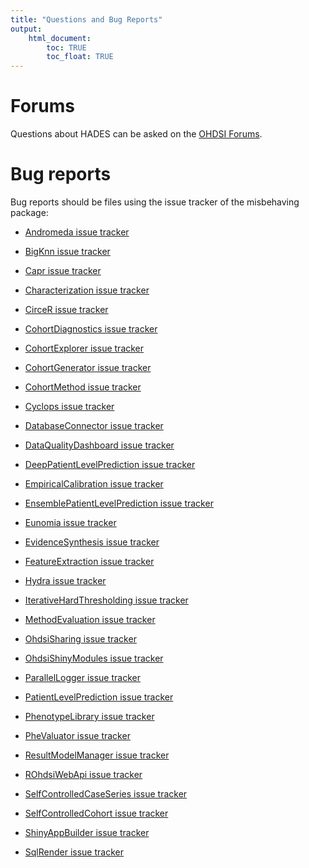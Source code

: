 ```yaml
---
title: "Questions and Bug Reports"
output: 
    html_document:
        toc: TRUE
        toc_float: TRUE
---
```


# Forums

Questions about HADES can be asked on the [OHDSI Forums](http://forums.ohdsi.org/).

# Bug reports

Bug reports should be files using the issue tracker of the misbehaving package:

- [Andromeda issue tracker](https://github.com/OHDSI/Andromeda/issues)

- [BigKnn issue tracker](https://github.com/OHDSI/BigKnn/issues)

- [Capr issue tracker](https://github.com/OHDSI/Capr/issues)

- [Characterization issue tracker](https://github.com/OHDSI/Characterization/issues)

- [CirceR issue tracker](https://github.com/OHDSI/CirceR/issues)

- [CohortDiagnostics issue tracker](https://github.com/OHDSI/CohortDiagnostics/issues)

- [CohortExplorer issue tracker](https://github.com/OHDSI/CohortExplorer/issues)

- [CohortGenerator issue tracker](https://github.com/OHDSI/CohortGenerator/issues)

- [CohortMethod issue tracker](https://github.com/OHDSI/CohortMethod/issues)

- [Cyclops issue tracker](https://github.com/OHDSI/Cyclops/issues)

- [DatabaseConnector issue tracker](https://github.com/OHDSI/DatabaseConnector/issues)

- [DataQualityDashboard issue tracker](https://github.com/OHDSI/DataQualityDashboard/issues)

- [DeepPatientLevelPrediction issue tracker](https://github.com/OHDSI/DeepPatientLevelPrediction/issues)

- [EmpiricalCalibration issue tracker](https://github.com/OHDSI/EmpiricalCalibration/issues)

- [EnsemblePatientLevelPrediction issue tracker](https://github.com/OHDSI/EnsemblePatientLevelPrediction/issues)

- [Eunomia issue tracker](https://github.com/OHDSI/Eunomia/issues)

- [EvidenceSynthesis issue tracker](https://github.com/OHDSI/EvidenceSynthesis/issues)

- [FeatureExtraction issue tracker](https://github.com/OHDSI/FeatureExtraction/issues)

- [Hydra issue tracker](https://github.com/OHDSI/Hydra/issues)

- [IterativeHardThresholding issue tracker](https://github.com/OHDSI/IterativeHardThresholding/issues)

- [MethodEvaluation issue tracker](https://github.com/OHDSI/MethodEvaluation/issues)

- [OhdsiSharing issue tracker](https://github.com/OHDSI/OhdsiSharing/issues)

- [OhdsiShinyModules issue tracker](https://github.com/OHDSI/OhdsiShinyModules/issues)

- [ParallelLogger issue tracker](https://github.com/OHDSI/ParallelLogger/issues)

- [PatientLevelPrediction issue tracker](https://github.com/OHDSI/PatientLevelPrediction/issues)

- [PhenotypeLibrary issue tracker](https://github.com/OHDSI/PhenotypeLibrary/issues)

- [PheValuator issue tracker](https://github.com/OHDSI/PheValuator/issues)

- [ResultModelManager issue tracker](https://github.com/OHDSI/ResultModelManager/issues)

- [ROhdsiWebApi issue tracker](https://github.com/OHDSI/ROhdsiWebApi/issues)

- [SelfControlledCaseSeries issue tracker](https://github.com/OHDSI/SelfControlledCaseSeries/issues)

- [SelfControlledCohort issue tracker](https://github.com/OHDSI/SelfControlledCohort/issues)

- [ShinyAppBuilder issue tracker](https://github.com/OHDSI/ShinyAppBuilder/issues)

- [SqlRender issue tracker](https://github.com/OHDSI/SqlRender/issues)

